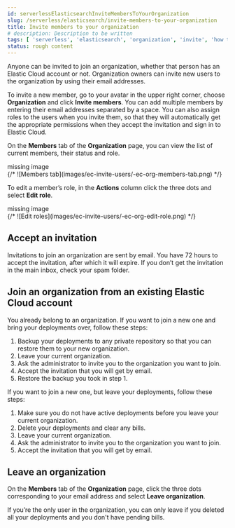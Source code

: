 ```yaml
---
id: serverlessElasticsearchInviteMembersToYourOrganization
slug: /serverless/elasticsearch/invite-members-to-your-organization
title: Invite members to your organization
# description: Description to be written
tags: [ 'serverless', 'elasticsearch', 'organization', 'invite', 'how to' ]
status: rough content
---
```



<RoughContent />


<div id="ec-invite-users"></div>

Anyone can be invited to join an organization, whether that person has an Elastic Cloud account or not. Organization owners can invite new users to the organization by using their email addresses. 

To invite a new member, go to your avatar in the upper right corner, choose **Organization** and click **Invite members**. You can add multiple members by entering their email addresses separated by a space. You can also assign roles to the users when you invite them, so that they will automatically get the appropriate permissions when they accept the invitation and sign in to Elastic Cloud.

On the **Members** tab of the **Organization** page, you can view the list of current members, their status and role.

<div style={{ backgroundColor: "#F1F4FA", width: "100%", height: "250px", textAlign: "center", paddingTop: "110px", marginBottom: "20px" }}><DocIcon type="image" title="missing image"/> missing image</div>
{/* ![Members tab](images/ec-invite-users/-ec-org-members-tab.png) */}

To edit a member’s role, in the **Actions** column click the three dots and select **Edit role**.

<div style={{ backgroundColor: "#F1F4FA", width: "100%", height: "250px", textAlign: "center", paddingTop: "110px", marginBottom: "20px" }}><DocIcon type="image" title="missing image"/> missing image</div>
{/* ![Edit roles](images/ec-invite-users/-ec-org-edit-role.png) */}

<div id="ec-accept-invitation"></div>

## Accept an invitation

Invitations to join an organization are sent by email. You have 72 hours to accept the invitation, after which it will expire. If you don’t get the invitation in the main inbox, check your spam folder.

<div id="ec-join-invitation"></div>

## Join an organization from an existing Elastic Cloud account

You already belong to an organization. 
If you want to join a new one and bring your deployments over, follow these steps: 

1. Backup your deployments to any private repository so that you can restore them to your new organization.
1. Leave your current organization.
1. Ask the administrator to invite you to the organization you want to join.
1. Accept the invitation that you will get by email.
1. Restore the backup you took in step 1.

If you want to join a new one, but leave your deployments, follow these steps:

1. Make sure you do not have active deployments before you leave your current organization.
1. Delete your deployments and clear any bills.
1. Leave your current organization.
1. Ask the administrator to invite you to the organization you want to join.
1. Accept the invitation that you will get by email.

<div id="ec-leave-organization"></div>

## Leave an organization

On the **Members** tab of the **Organization** page, click the three dots corresponding to your email address and select **Leave organization**.

If you’re the only user in the organization, you can only leave if you deleted all your deployments and you don't have pending bills.

